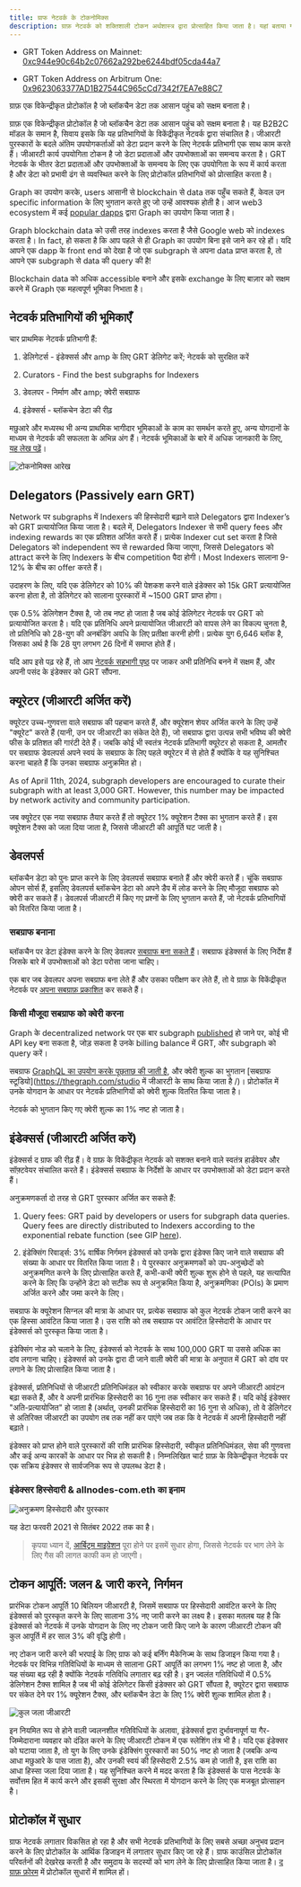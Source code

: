 ```yaml
---
title: ग्राफ नेटवर्क के टोकनोमिक्स
description: ग्राफ़ नेटवर्क को शक्तिशाली टोकन अर्थशास्त्र द्वारा प्रोत्साहित किया जाता है। यहां बताया गया है कि कैसे GET, ग्राफ़ का मूल कार्य उपयोगिता टोकन काम करता है।
---
```


- GRT Token Address on Mainnet: [0xc944e90c64b2c07662a292be6244bdf05cda44a7](https://etherscan.io/token/0xc944e90c64b2c07662a292be6244bdf05cda44a7)

- GRT Token Address on Arbitrum One: [0x9623063377AD1B27544C965cCd7342f7EA7e88C7](https://arbiscan.io/token/0x9623063377ad1b27544c965ccd7342f7ea7e88c7)

ग्राफ़ एक विकेन्द्रीकृत प्रोटोकॉल है जो ब्लॉकचैन डेटा तक आसान पहुंच को सक्षम बनाता है।

ग्राफ़ एक विकेन्द्रीकृत प्रोटोकॉल है जो ब्लॉकचैन डेटा तक आसान पहुंच को सक्षम बनाता है। यह B2B2C मॉडल के समान है, सिवाय इसके कि यह प्रतिभागियों के विकेंद्रीकृत नेटवर्क द्वारा संचालित है। जीआरटी पुरस्कारों के बदले अंतिम उपयोगकर्ताओं को डेटा प्रदान करने के लिए नेटवर्क प्रतिभागी एक साथ काम करते हैं। जीआरटी कार्य उपयोगिता टोकन है जो डेटा प्रदाताओं और उपभोक्ताओं का समन्वय करता है। GRT नेटवर्क के भीतर डेटा प्रदाताओं और उपभोक्ताओं के समन्वय के लिए एक उपयोगिता के रूप में कार्य करता है और डेटा को प्रभावी ढंग से व्यवस्थित करने के लिए प्रोटोकॉल प्रतिभागियों को प्रोत्साहित करता है।

Graph का उपयोग करके, users आसानी से blockchain से data तक पहुँच सकते हैं, केवल उन specific information के लिए भुगतान करते हुए जो उन्हें आवश्यक होती है। आज web3 ecosystem में कई [popular dapps](https://thegraph.com/explorer) द्वारा Graph का उपयोग किया जाता है।

Graph blockchain data को उसी तरह indexes करता है जैसे Google web को indexes करता है। In fact, हो सकता है कि आप पहले से ही Graph का उपयोग बिना इसे जाने कर रहे हों। यदि आपने एक dapp के front end को देखा है जो एक subgraph से अपना data प्राप्त करता है, तो आपने एक subgraph से data की query की है!

Blockchain data को अधिक accessible बनाने और इसके exchange के लिए बाज़ार को सक्षम करने में Graph एक महत्वपूर्ण भूमिका निभाता है।

## नेटवर्क प्रतिभागियों की भूमिकाएँ

चार प्राथमिक नेटवर्क प्रतिभागी हैं:

1.  डेलिगेटर्स - इंडेक्सर्स और amp के लिए GRT डेलिगेट करें; नेटवर्क को सुरक्षित करें

2.  Curators - Find the best subgraphs for Indexers

3.  डेवलपर - निर्माण और amp; क्वेरी सबग्राफ

4.  इंडेक्सर्स - ब्लॉकचेन डेटा की रीढ़

मछुआरे और मध्यस्थ भी अन्य प्राथमिक भागीदार भूमिकाओं के काम का समर्थन करते हुए, अन्य योगदानों के माध्यम से नेटवर्क की सफलता के अभिन्न अंग हैं। नेटवर्क भूमिकाओं के बारे में अधिक जानकारी के लिए, [यह लेख पढ़ें](https://thegraph.com/blog/the-graph-grt-token-economics/)।

![टोकनोमिक्स आरेख](/img/updated-tokenomics-image.png)

## Delegators (Passively earn GRT)

Network पर subgraphs में Indexers की हिस्सेदारी बढ़ाने वाले Delegators द्वारा Indexer’s को GRT प्रत्यायोजित किया जाता है। बदले में, Delegators Indexer से सभी query fees और indexing rewards का एक प्रतिशत अर्जित करते हैं। प्रत्येक Indexer cut set करता है जिसे Delegators को independent रूप से rewarded किया जाएगा, जिससे Delegators को attract करने के लिए Indexers के बीच competition पैदा होगी। Most Indexers सालाना 9-12% के बीच का offer करते हैं।

उदाहरण के लिए, यदि एक डेलिगेटर को 10% की पेशकश करने वाले इंडेक्सर को 15k GRT प्रत्यायोजित करना होता है, तो डेलिगेटर को सालाना पुरस्कारों में ~1500 GRT प्राप्त होगा।

एक 0.5% डेलिगेशन टैक्स है, जो तब नष्ट हो जाता है जब कोई डेलिगेटर नेटवर्क पर GRT को प्रत्यायोजित करता है। यदि एक प्रतिनिधि अपने प्रत्यायोजित जीआरटी को वापस लेने का विकल्प चुनता है, तो प्रतिनिधि को 28-युग की अनबंडिंग अवधि के लिए प्रतीक्षा करनी होगी। प्रत्येक युग 6,646 ब्लॉक है, जिसका अर्थ है कि 28 युग लगभग 26 दिनों में समाप्त होते हैं।

यदि आप इसे पढ़ रहे हैं, तो आप [नेटवर्क सहभागी पृष्ठ](https://thegraph.com/explorer/participants/indexers) पर जाकर अभी प्रतिनिधि बनने में सक्षम हैं, और अपनी पसंद के इंडेक्सर को GRT सौंपना.

## क्यूरेटर (जीआरटी अर्जित करें)

क्यूरेटर उच्च-गुणवत्ता वाले सबग्राफ की पहचान करते हैं, और क्यूरेशन शेयर अर्जित करने के लिए उन्हें "क्यूरेट" करते हैं (यानी, उन पर जीआरटी का संकेत देते हैं), जो सबग्राफ द्वारा उत्पन्न सभी भविष्य की क्वेरी फीस के प्रतिशत की गारंटी देते हैं। जबकि कोई भी स्वतंत्र नेटवर्क प्रतिभागी क्यूरेटर हो सकता है, आमतौर पर सबग्राफ डेवलपर्स अपने स्वयं के सबग्राफ के लिए पहले क्यूरेटर में से होते हैं क्योंकि वे यह सुनिश्चित करना चाहते हैं कि उनका सबग्राफ अनुक्रमित हो।

As of April 11th, 2024, subgraph developers are encouraged to curate their subgraph with at least 3,000 GRT. However, this number may be impacted by network activity and community participation.

जब क्यूरेटर एक नया सबग्राफ तैयार करते हैं तो क्यूरेटर 1% क्यूरेशन टैक्स का भुगतान करते हैं। इस क्यूरेशन टैक्स को जला दिया जाता है, जिससे जीआरटी की आपूर्ति घट जाती है।

## डेवलपर्स

ब्लॉकचैन डेटा को पुनः प्राप्त करने के लिए डेवलपर्स सबग्राफ बनाते हैं और क्वेरी करते हैं। चूंकि सबग्राफ ओपन सोर्स हैं, इसलिए डेवलपर्स ब्लॉकचेन डेटा को अपने डैप में लोड करने के लिए मौजूदा सबग्राफ को क्वेरी कर सकते हैं। डेवलपर्स जीआरटी में किए गए प्रश्नों के लिए भुगतान करते हैं, जो नेटवर्क प्रतिभागियों को वितरित किया जाता है।

### सबग्राफ बनाना

ब्लॉकचैन पर डेटा इंडेक्स करने के लिए डेवलपर [सबग्राफ बना सकते हैं](/developing/creating-a-subgraph/)। सबग्राफ इंडेक्सर्स के लिए निर्देश हैं जिसके बारे में उपभोक्ताओं को डेटा परोसा जाना चाहिए।

एक बार जब डेवलपर अपना सबग्राफ बना लेते हैं और उसका परीक्षण कर लेते हैं, तो वे ग्राफ़ के विकेंद्रीकृत नेटवर्क पर [अपना सबग्राफ़ प्रकाशित](/publishing/publishing-a-subgraph/) कर सकते हैं।

### किसी मौजूदा सबग्राफ को क्वेरी करना

Graph के decentralized network पर एक बार subgraph [published](https://thegraph.com/docs/en/publishing/publishing-a-subgraph/) हो जाने पर, कोई भी API key बना सकता है, जोड़ सकता है उनके billing balance में GRT, और subgraph को query करें।

सबग्राफ [GraphQL का उपयोग करके पूछताछ की जाती है](/querying/querying-the-graph/), और क्वेरी शुल्क का भुगतान [सबग्राफ स्टूडियो](https://thegraph.com/studio में जीआरटी के साथ किया जाता है /)। प्रोटोकॉल में उनके योगदान के आधार पर नेटवर्क प्रतिभागियों को क्वेरी शुल्क वितरित किया जाता है।

नेटवर्क को भुगतान किए गए क्वेरी शुल्क का 1% नष्ट हो जाता है।

## इंडेक्सर्स (जीआरटी अर्जित करें)

इंडेक्सर्स द ग्राफ की रीढ़ हैं। वे ग्राफ़ के विकेंद्रीकृत नेटवर्क को सशक्त बनाने वाले स्वतंत्र हार्डवेयर और सॉफ़्टवेयर संचालित करते हैं। इंडेक्सर्स सबग्राफ के निर्देशों के आधार पर उपभोक्ताओं को डेटा प्रदान करते हैं।

अनुक्रमणकर्ता दो तरह से GRT पुरस्कार अर्जित कर सकते हैं:

1.  Query fees: GRT paid by developers or users for subgraph data queries. Query fees are directly distributed to Indexers according to the exponential rebate function (see GIP [here](https://forum.thegraph.com/t/gip-0051-exponential-query-fee-rebates-for-indexers/4162)).

2.  इंडेक्सिंग रिवार्ड्स: 3% वार्षिक निर्गमन इंडेक्सर्स को उनके द्वारा इंडेक्स किए जाने वाले सबग्राफ की संख्या के आधार पर वितरित किया जाता है। ये पुरस्कार अनुक्रमणकों को उप-अनुच्छेदों को अनुक्रमणित करने के लिए प्रोत्साहित करते हैं, कभी-कभी क्वेरी शुल्क शुरू होने से पहले, यह सत्यापित करने के लिए कि उन्होंने डेटा को सटीक रूप से अनुक्रमित किया है, अनुक्रमणिका (POIs) के प्रमाण अर्जित करने और जमा करने के लिए।

सबग्राफ के क्यूरेशन सिग्नल की मात्रा के आधार पर, प्रत्येक सबग्राफ को कुल नेटवर्क टोकन जारी करने का एक हिस्सा आवंटित किया जाता है। उस राशि को तब सबग्राफ पर आवंटित हिस्सेदारी के आधार पर इंडेक्सर्स को पुरस्कृत किया जाता है।

इंडेक्सिंग नोड को चलाने के लिए, इंडेक्सर्स को नेटवर्क के साथ 100,000 GRT या उससे अधिक का दांव लगाना चाहिए। इंडेक्सर्स को उनके द्वारा दी जाने वाली क्वेरी की मात्रा के अनुपात में GRT को दांव पर लगाने के लिए प्रोत्साहित किया जाता है।

इंडेक्सर्स, प्रतिनिधियों से जीआरटी प्रतिनिधिमंडल को स्वीकार करके सबग्राफ पर अपने जीआरटी आवंटन बढ़ा सकते हैं, और वे अपनी प्रारंभिक हिस्सेदारी का 16 गुना तक स्वीकार कर सकते हैं। यदि कोई इंडेक्सर "अति-प्रत्यायोजित" हो जाता है (अर्थात्, उनकी प्रारंभिक हिस्सेदारी का 16 गुना से अधिक), तो वे डेलिगेटर से अतिरिक्त जीआरटी का उपयोग तब तक नहीं कर पाएंगे जब तक कि वे नेटवर्क में अपनी हिस्सेदारी नहीं बढ़ाते।

इंडेक्सर को प्राप्त होने वाले पुरस्कारों की राशि प्रारंभिक हिस्सेदारी, स्वीकृत प्रतिनिधिमंडल, सेवा की गुणवत्ता और कई अन्य कारकों के आधार पर भिन्न हो सकती है। निम्नलिखित चार्ट ग्राफ़ के विकेन्द्रीकृत नेटवर्क पर एक सक्रिय इंडेक्सर से सार्वजनिक रूप से उपलब्ध डेटा है।

### इंडेक्सर हिस्सेदारी & allnodes-com.eth का इनाम

![अनुक्रमण हिस्सेदारी और पुरस्कार](/img/indexing-stake-and-income.png)

यह डेटा फरवरी 2021 से सितंबर 2022 तक का है।

> कृपया ध्यान दें, [आर्बिट्रम माइग्रेशन](https://forum.thegraph.com/t/gip-0037-the-graph-arbitrum-deployment-with-linear-rewards-minted-in-l2/3551) पूरा होने पर इसमें सुधार होगा, जिससे नेटवर्क पर भाग लेने के लिए गैस की लागत काफी कम हो जाएगी।

## टोकन आपूर्ति: जलन & जारी करने, निर्गमन

प्रारंभिक टोकन आपूर्ति 10 बिलियन जीआरटी है, जिसमें सबग्राफ पर हिस्सेदारी आवंटित करने के लिए इंडेक्सर्स को पुरस्कृत करने के लिए सालाना 3% नए जारी करने का लक्ष्य है। इसका मतलब यह है कि इंडेक्सर्स को नेटवर्क में उनके योगदान के लिए नए टोकन जारी किए जाने के कारण जीआरटी टोकन की कुल आपूर्ति में हर साल 3% की वृद्धि होगी।

नए टोकन जारी करने की भरपाई के लिए ग्राफ को कई बर्निंग मैकेनिज्म के साथ डिजाइन किया गया है। नेटवर्क पर विभिन्न गतिविधियों के माध्यम से सालाना GRT आपूर्ति का लगभग 1% नष्ट हो जाता है, और यह संख्या बढ़ रही है क्योंकि नेटवर्क गतिविधि लगातार बढ़ रही है। इन ज्वलंत गतिविधियों में 0.5% डेलिगेशन टैक्स शामिल है जब भी कोई डेलिगेटर किसी इंडेक्सर को GRT सौंपता है, क्यूरेटर द्वारा सबग्राफ पर संकेत देने पर 1% क्यूरेशन टैक्स, और ब्लॉकचैन डेटा के लिए 1% क्वेरी शुल्क शामिल होता है।

![कुल जला जीआरटी](/img/total-burned-grt.jpeg)

इन नियमित रूप से होने वाली ज्वलनशील गतिविधियों के अलावा, इंडेक्सर्स द्वारा दुर्भावनापूर्ण या गैर-जिम्मेदाराना व्यवहार को दंडित करने के लिए जीआरटी टोकन में एक स्लेशिंग तंत्र भी है। यदि एक इंडेक्सर को घटाया जाता है, तो युग के लिए उनके इंडेक्सिंग पुरस्कारों का 50% नष्ट हो जाता है (जबकि अन्य आधा मछुआरे के पास जाता है), और उनकी स्वयं की हिस्सेदारी 2.5% कम हो जाती है, इस राशि का आधा हिस्सा जला दिया जाता है। यह सुनिश्चित करने में मदद करता है कि इंडेक्सर्स के पास नेटवर्क के सर्वोत्तम हित में कार्य करने और इसकी सुरक्षा और स्थिरता में योगदान करने के लिए एक मजबूत प्रोत्साहन है।

## प्रोटोकॉल में सुधार

ग्राफ नेटवर्क लगातार विकसित हो रहा है और सभी नेटवर्क प्रतिभागियों के लिए सबसे अच्छा अनुभव प्रदान करने के लिए प्रोटोकॉल के आर्थिक डिजाइन में लगातार सुधार किए जा रहे हैं। ग्राफ काउंसिल प्रोटोकॉल परिवर्तनों की देखरेख करती है और समुदाय के सदस्यों को भाग लेने के लिए प्रोत्साहित किया जाता है। [द ग्राफ़ फ़ोरम](https://forum.thegraph.com/) में प्रोटोकॉल सुधारों में शामिल हों।
